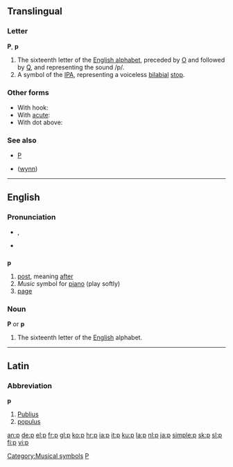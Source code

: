 ==Translingual==

===Letter===
'''P''', '''p'''

# The sixteenth letter of the [[Appendix:Roman script|English alphabet]], preceded by [[o|O]] and followed by [[q|Q]], and representing the sound /p/.
# A symbol of the [[IPA]], representing a voiceless [[bilabial]] [[stop]].

===Other forms===
*With hook: {{IPAchar|[[ƥ]]}}
*With [[acute]]: {{IPAchar|[[ṕ]]}}
*With dot above: {{IPAchar|[[ṗ]]}}

===See also===
*[[P]]
*{{IPAchar|[[ƿ]]}} ([[wynn]])

----

==English==

{{rank|looked|head|called|186|p|Lord|de|whole}}

===Pronunciation===
*{{IPA|/piː/}}, {{SAMPA|/pi:/}}
*{{audio|en-us-p.ogg|Audio (US)}}

==={{abbreviation}}===
'''p'''

# [[post]], meaning [[after]]
# ''Music'' symbol for [[piano]] (play softly) [[Category:Musical symbols]]
# [[page]]

===Noun===
'''P''' or '''p'''

# The sixteenth letter of the [[English]] alphabet.

----

==Latin==

===Abbreviation===
'''p'''

# [[Publius]]
# [[populus]]

[[Category:Latin letters|P]]

[[an:p]]
[[de:p]]
[[el:p]]
[[fr:p]]
[[gl:p]]
[[ko:p]]
[[hr:p]]
[[ia:p]]
[[it:p]]
[[ku:p]]
[[la:p]]
[[nl:p]]
[[ja:p]]
[[simple:p]]
[[sk:p]]
[[sl:p]]
[[fi:p]]
[[vi:p]]